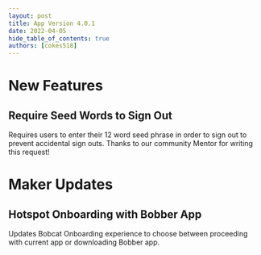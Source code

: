 ```yaml
---
layout: post
title: App Version 4.0.1
date: 2022-04-05
hide_table_of_contents: true
authors: [cokes518]
---
```


# New Features

## Require Seed Words to Sign Out

Requires users to enter their 12 word seed phrase in order to sign out to prevent accidental sign
outs. Thanks to our community Mentor for writing this request!

<!--truncate-->

# Maker Updates

## Hotspot Onboarding with Bobber App

Updates Bobcat Onboarding experience to choose between proceeding with current app or downloading
Bobber app.
